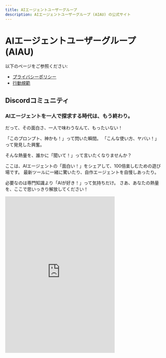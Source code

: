 ```yaml
---
title: AIエージェントユーザーグループ
description: AIエージェントユーザーグループ (AIAU) の公式サイト
---
```


# AIエージェントユーザーグループ (AIAU)

以下のページをご参照ください:

- [プライバシーポリシー](/privacy-policy)
- [行動規範](/code-of-conduct)

## Discordコミュニティ
### AIエージェントを一人で探求する時代は、もう終わり。
だって、その面白さ、一人で味わうなんて、もったいない！

「このプロンプト、神かも！」って閃いた瞬間。
「こんな使い方、ヤバい！」って発見した興奮。

そんな熱量を、誰かに「聞いて！」って言いたくなりませんか？

ここは、AIエージェントの「面白い！」をシェアして、100倍楽しむための遊び場です。
最新ツールに一緒に驚いたり、自作エージェントを自慢しあったり。

必要なのは専門知識より「AIが好き！」って気持ちだけ。
さあ、あなたの熱量を、ここで思いっきり解放してください！



<DiscordButton variant="secondary" color="#5865F2" textColor="#111827"  label="コミュニティに参加する" />


<iframe src="https://discord.com/widget?id=1344675755745083504&theme=dark" width="350" height="500" frameBorder="0" sandbox="allow-popups allow-popups-to-escape-sandbox allow-same-origin allow-scripts" style={{ marginTop: 30, width: 'calc(100%)',marginInline: 'auto' }}></iframe>
